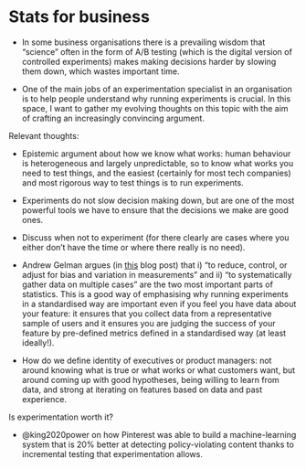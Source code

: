 # Stats for business

- In some business organisations there is a prevailing wisdom that "science" often in the form of A/B testing (which is the digital version of controlled experiments) makes making decisions harder by slowing them down, which wastes important time.

- One of the main jobs of an experimentation specialist in an organisation is to help people understand why running experiments is crucial. In this space, I want to gather my evolving thoughts on this topic with the aim of crafting an increasingly convincing argument.

Relevant thoughts:

- Epistemic argument about how we know what works: human behaviour is heterogeneous and largely unpredictable, so to know what works you need to test things, and the easiest (certainly for most tech companies) and most rigorous way to test things is to run experiments.

- Experiments do not slow decision making down, but are one of the most powerful tools we have to ensure that the decisions we make are good ones.

- Discuss when not to experiment (for there clearly are cases where you either don't have the time or where there really is no need).

- Andrew Gelman argues (in [this](https://statmodeling.stat.columbia.edu/2023/11/24/what-are-the-important-parts-of-statistics/) blog post) that i) "to reduce, control, or adjust for bias and variation in measurements" and ii) "to systematically gather data on multiple cases" are the two most important parts of statistics. This is a good way of emphasising why running experiments in a standardised way are important even if you feel you have data about your feature: it ensures that you collect data from a representative sample of users and it ensures you are judging the success of your feature by pre-defined metrics defined in a standardised way (at least ideally!).

- How do we define identity of executives or product managers: not around knowing what is true or what works or what customers want, but around coming up with good hypotheses, being willing to learn from data, and strong at iterating on features based on data and past experience.

Is experimentation worth it?

- @king2020power on how Pinterest was able to build a machine-learning system that is 20% better at detecting policy-violating content thanks to incremental testing that experimentation allows.

